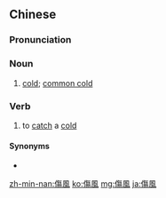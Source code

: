 {{also|伤风}}
==Chinese==
{{zh-forms|s=伤风}}

===Pronunciation===
{{zh-pron
|m=shāngfēng
|c=soeng1 fung1
|h=pfs=sông-fûng
|mn=xm,qz,tw:siong-hong/qz:seng-hong/zz:siang-hong
|w=1saan fon,1saan+1fon
|cat=n,v
}}

===Noun===
{{zh-noun}}

# [[cold]]; [[common cold]]

===Verb===
{{zh-verb}}

# to [[catch]] a [[cold]]

====Synonyms====
* {{zh-l|感冒}}

[[zh-min-nan:傷風]]
[[ko:傷風]]
[[mg:傷風]]
[[ja:傷風]]